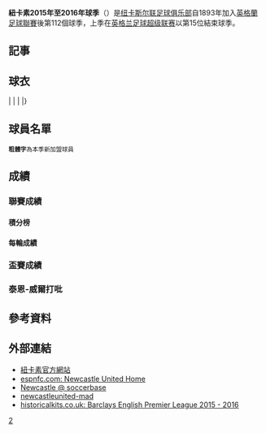 {{noteTA|G1=足球|G2=EPL|G3=FAcup
|T=zh-hans:纽卡斯尔联2015年至2016年赛季; zh-hk:紐卡素2015年至2016年球季;
|1=zh-hans:纽卡斯尔联; zh-hk:紐卡素;
|2=zh:纽卡斯尔; zh-cn:纽卡斯尔; zh-hk:紐卡素; zh-tw:新堡
}}
{{Infobox Football club season
| club               = [[纽卡斯尔联足球俱乐部|紐卡素]]<br />''Newcastle United''
| season             = [[2015年至2016年英格蘭足球超級聯賽|2015–16年]]
| manager            = {{flagicon|ENG}} [[史提夫·麥卡倫|-{zh-hans:斯蒂芬·麦克拉伦;zh-hk:史提夫·麥卡倫;zh-tw:史蒂夫·麥克拉倫;}-]]<br /><small>（由2015.06.10）</small>
| mgrtitle           = 領隊
| owner              = {{flagicon|UK}} {{tsl|en|Mike Ashley (businessman)|迈克·阿什利}}
| chairman           = {{flagicon|UK}} 李·查恩利
| chrtitle           = 总经理
| stdtitle           = 主場球場             
| stadium            = [[聖占士公園球場|聖占士公園球場]]
| league             = [[英格兰足球超级联赛|英超聯賽]]
| league result      = 第 {{0}}？ 位
| cup1               = [[英格蘭足總盃|足總盃]]
| cup1 result        = 第 ？ 圈
| cup2               = [[英格蘭聯賽盃|聯賽盃]]
| cup2 result        = 第 ？ 圈
| league topscorer   = ？球<br /><!--{{flagicon|SEN}} [[帕皮斯·西塞|-{zh-hans:帕皮斯·西塞; zh-hk:柏比斯·施斯;}-]]<br />（Papiss Cissé）-->
| season topscorer   = ？球<br /><!--{{flagicon|SEN}} [[帕皮斯·西塞|-{zh-hans:帕皮斯·西塞; zh-hk:柏比斯·施斯;}-]]<br />（Papiss Cissé）--> 
| highest attendance = 聯賽及所有賽事：？人 <br /><!--對 [[桑德兰足球俱乐部|-{zh-hans:桑德兰; zh-hk:新特蘭;}-]]<br />（[[英超|英超]]，2014.12.28）-->
| lowest attendance  = 聯賽及所有賽事：？人 <br /><!--對 [[斯旺西城足球俱乐部|-{zh-hans:斯旺西; zh-hk:史雲斯;}-]]<br />（[[英超|英超]]，2015.04.25）-->
| average attendance = ？人<!--<small>（只計主場聯賽）</small>-->
| prevseason         = [[紐卡素2014年至2015年球季|2014–15]]
| nextseason         = [[紐卡素2016年至2017年球季|2016–17]]
}}
'''紐卡素2015年至2016年球季'''（{{lang-en|'''2015–16 Newcastle United F.C. season'''}}）是[[纽卡斯尔联足球俱乐部|纽卡斯尔联足球俱乐部]]自1893年加入[[英格蘭足球聯賽|英格蘭足球聯賽]]後第112個球季，上季在[[英格兰足球超级联赛|英格兰足球超级联赛]]以第15位結束球季。

== 記事 ==

== 球衣 ==
{{Fb_kit header}}
|
{{Football kit
| align        = none center 
| pattern_la   = _nufc1516h
| pattern_b    = _nufc1516h
| pattern_ra   = _nufc1516h
| pattern_sh   = _nufc1516h
| pattern_so   = _nufc1516h
| leftarm       = FFFFFF
| body          = FFFFFF
| rightarm      = FFFFFF
| shorts        = 000000
| socks         = 000000
| title         = 主場球衣
}}
|
{{Football kit 
| align        = none center 
| pattern_la   = _blueshoulders
| pattern_b    = _bluecollar_2
| pattern_ra   = _blueshoulders
| pattern_sh   = 
| pattern_so   = _bluetop
| leftarm       = 808080
| body          = 808080
| rightarm      = 808080
| shorts        = 808080
| socks         = 808080
| title         = 作客球衣
}}
|
{{Football kit 
| align        = none center 
| pattern_la   = _redborder
| pattern_b    = _whiteleftsash
| pattern_ra   = _redborder
| pattern_sh   = 
| pattern_so   = _redtop
| leftarm       = 171739
| body          = 171739
| rightarm      = 171739
| shorts        = 171739
| socks         = 171739
| title         = 第三球衣
}}
|}

== 球員名單 ==
<small>'''粗體字'''為本季新加盟球員</small>

== 成績 ==
=== 聯賽成績 ===
==== 積分榜 ====

==== 每輪成績 ====

=== 盃賽成績 ===

=== 泰恩-威爾打吡 ===

== 參考資料 ==
{{reflist}}

== 外部連結 ==
* [http://www.nufc.co.uk/ 紐卡素官方網站]
* [http://www.espnfc.us/club/newcastle-united/361/index espnfc.com: Newcastle United Home]
* [http://www.soccerbase.com/teams/team.sd?team_id=1823#teamTabs=details Newcastle @ soccerbase]
* [http://www.newcastleunited-mad.co.uk/ newcastleunited-mad]
* [http://www.historicalkits.co.uk/English_Football_League/season/2015-2016/premier-league.html historicalkits.co.uk: Barclays English Premier League 2015 - 2016] {{Wayback|url=http://www.historicalkits.co.uk/English_Football_League/season/2015-2016/premier-league.html |date=20150629061401 }}

[[Category:纽卡斯尔联足球俱乐部|2]]